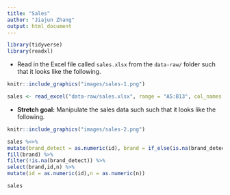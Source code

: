 ```yaml
---
title: "Sales"
author: "Jiajun Zhang"
output: html_document
---
```


```r
library(tidyverse)
library(readxl)
```

-   Read in the Excel file called `sales.xlsx` from the `data-raw/` folder such that it looks like the following.

```r
knitr::include_graphics("images/sales-1.png")
```

```r
sales <- read_excel("data-raw/sales.xlsx", range = "A5:B13", col_names = c("id", "n"))
```

-   **Stretch goal:** Manipulate the sales data such such that it looks like the following.

```r
knitr::include_graphics("images/sales-2.png")
```

```r
sales %<>%
mutate(brand_detect = as.numeric(id), brand = if_else(is.na(brand_detect), id, NA)) %>%
fill(brand) %>%
filter(!is.na(brand_detect)) %>%
select(brand,id,n) %>%
mutate(id = as.numeric(id),n = as.numeric(n))

sales
```
